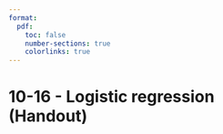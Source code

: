 ```yaml
---
format:
  pdf:
    toc: false
    number-sections: true
    colorlinks: true
---
```


# 10-16 - Logistic regression (Handout)

